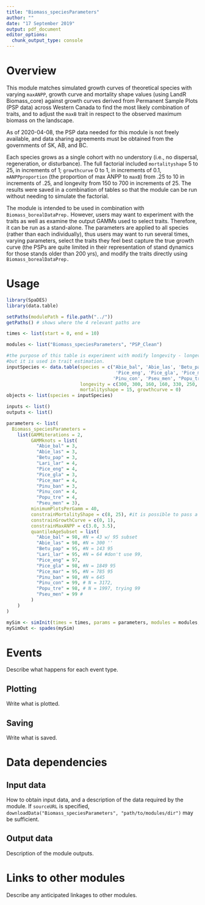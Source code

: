 ```yaml
---
title: "Biomass_speciesParameters"
author: ""
date: "17 September 2019"
output: pdf_document
editor_options: 
  chunk_output_type: console
---
```


# Overview

This module matches simulated growth curves of theoretical species with varying `maxANPP`, growth curve and mortality shape values (using LandR Biomass_core) against growth curves derived from Permanent Sample Plots (PSP data) across Western Canada to find the most likely combination of traits, and to adjust the `maxB` trait in respect to the observed maximum biomass on the landscape.

As of 2020-04-08, the PSP data needed for this module is not freely available, and data sharing agreements must be obtained from the governments of SK, AB, and BC. 

Each species grows as a single cohort with no understory (i.e., no dispersal, regeneration, or disturbance).
The full factorial included `mortalityshape` 5 to 25, in increments of 1; `growthcurve` 0 to 1, in increments of 0.1, 
`mANPPproportion` (the proportion of max ANPP to `maxB`) from .25 to 10 in increments of .25, and longevity from 150 to 700 in increments of 25. 
The results were saved in a combination of tables so that the module can be run without needing to simulate the factorial.

The module is intended to be used in combination with `Biomass_borealDataPrep.` 
However, users may want to experiment with the traits as well as examine the output GAMMs used to select traits. 
Therefore, it can be run as a stand-alone. The parameters are applied to all species (rather than each individually),
thus users may want to run several times, varying parameters, select the traits they feel best capture the true growth curve
(the PSPs are quite limited in their representation of stand dynamics for those stands older than 200 yrs), and modify the traits
directly using `Biomass_borealDataPrep.` 

# Usage

```r
library(SpaDES)
library(data.table)

setPaths(modulePath = file.path("../"))
getPaths() # shows where the 4 relevant paths are

times <- list(start = 0, end = 10)

modules <- list("Biomass_speciesParameters", "PSP_Clean")

#the purpose of this table is experiment with modify longevity - longevity is not estimated by the module
#but it is used in trait estimation. 
inputSpecies <- data.table(species = c("Abie_bal", 'Abie_las', 'Betu_pap', 'Lari_lar',
                                        'Pice_eng', 'Pice_gla', 'Pice_mar', 'Pinu_ban',
                                       'Pinu_con', 'Pseu_men', "Popu_tre"),
                           longevity = c(300, 300, 160, 160, 330, 250, 200, 150, 250, 300, 200),
                           mortalityshape = 15, growthcurve = 0)
objects <- list(species = inputSpecies)

inputs <- list()
outputs <- list()

parameters <- list(
  Biomass_speciesParameters = 
    list(GAMMiterations = 2, 
         GAMMknots = list(
           "Abie_bal" = 3,
           "Abie_las" = 3,
           "Betu_pap" = 3,
           "Lari_lar" = 4,
           "Pice_eng" = 4,
           "Pice_gla" = 3,
           "Pice_mar" = 4,
           "Pinu_ban" = 3,
           "Pinu_con" = 4, 
           "Popu_tre" = 4,
           "Pseu_men" = 3),
         minimumPlotsPerGamm = 40,
         constrainMortalityShape = c(8, 25), #it is possible to pass a named list here too
         constrainGrowthCurve = c(0, 1),
         constrainMaxANPP = c(3.0, 3.5),
         quantileAgeSubset = list(
           "Abie_bal" = 98, #N = 43 w/ 95 subset
           "Abie_las" = 98, #N = 300 '' 
           "Betu_pap" = 95, #N = 143 95
           "Lari_lar" = 95, #N = 64 #don't use 99, 
           "Pice_eng" = 97,
           "Pice_gla" = 98, #N = 1849 95
           "Pice_mar" = 95, #N = 785 95
           "Pinu_ban" = 98, #N = 645
           "Pinu_con" = 99, # N = 3172,
           "Popu_tre" = 98, # N = 1997, trying 99
           "Pseu_men" = 99 #
         )
    )
)

mySim <- simInit(times = times, params = parameters, modules = modules, objects = objects)
mySimOut <- spades(mySim)
```



# Events

Describe what happens for each event type.

## Plotting

Write what is plotted.

## Saving

Write what is saved.

# Data dependencies

<!-- TODO: update Rmd to use metadata for params/inputs/outputs & symlink Rmd as README -->

## Input data

How to obtain input data, and a description of the data required by the module.
If `sourceURL` is specified, `downloadData("Biomass_speciesParameters", "path/to/modules/dir")` may be sufficient.

## Output data

Description of the module outputs.

# Links to other modules

Describe any anticipated linkages to other modules.

